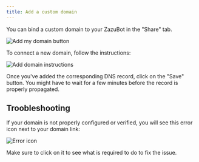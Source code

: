 ```yaml
---
title: Add a custom domain
---
```


You can bind a custom domain to your ZazuBot in the "Share" tab.

<Frame>
  <img src="/images/custom-domain/add-domain.png" alt="Add my domain button" />
</Frame>

To connect a new domain, follow the instructions:

<Frame>
  <img
    src="/images/custom-domain/instructions.png"
    alt="Add domain instructions"
  />
</Frame>

Once you've added the corresponding DNS record, click on the "Save" button. You might have to wait for a few minutes before the record is properly propagated.

## Troobleshooting

If your domain is not properly configured or verified, you will see this error icon next to your domain link:

<Frame>
  <img src="/images/custom-domain/invalid-config.png" alt="Error icon" />
</Frame>

Make sure to click on it to see what is required to do to fix the issue.
